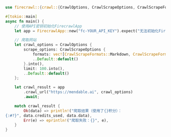 ```rust Rust
use firecrawl::{crawl::{CrawlOptions, CrawlScrapeOptions, CrawlScrapeFormats}, FirecrawlApp};

#[tokio::main]
async fn main() {
    // 使用API密钥初始化FirecrawlApp
    let app = FirecrawlApp::new("fc-YOUR_API_KEY").expect("无法初始化FirecrawlApp");

    // 爬取网站
    let crawl_options = CrawlOptions {
        scrape_options: CrawlScrapeOptions {
            formats: vec![CrawlScrapeFormats::Markdown, CrawlScrapeFormats::HTML].into(),
            ..Default::default()
        }.into(),
        limit: 100.into(),
        ..Default::default()
    };

    let crawl_result = app
        .crawl_url("https://mendable.ai", crawl_options)
        .await;

    match crawl_result {
        Ok(data) => println!("爬取结果（使用了{}积分）：
{:#?}", data.credits_used, data.data),
        Err(e) => eprintln!("爬取失败：{}", e),
    }
}
```
